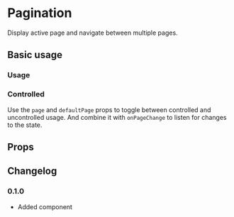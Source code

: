 # Pagination

Display active page and navigate between multiple pages.

## Basic usage

### Usage

<ax-demo name="pagination/usage" />

### Controlled

Use the `page` and `defaultPage` props to toggle between controlled and uncontrolled usage. And combine it with `onPageChange` to listen for changes to the state.

<ax-demo name="pagination/controlled-usage" />

## Props

<ax-props-table component="Pagination" />

## Changelog

### 0.1.0

- Added component
